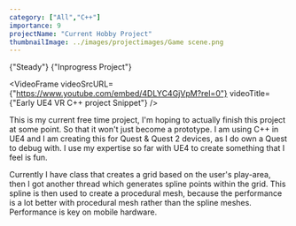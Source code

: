 ```yaml
---
category: ["All","C++"]
importance: 9
projectName: "Current Hobby Project"
thumbnailImage: ../images/projectimages/Game scene.png
---
```


<AsciiText bClassStyling={true}>{"Steady"}</AsciiText>
<AsciiText bClassStyling={true}>{"Inprogress Project"}</AsciiText>

<VideoFrame 
videoSrcURL={"https://www.youtube.com/embed/4DLYC4GjVpM?rel=0"}
videoTitle={"Early UE4 VR C++ project Snippet"}
/>

This is my current free time project, I'm hoping to actually finish this project at some point.
So that it won't just become a prototype. I am using C++ in UE4 and I am creating this for Quest & Quest 2 devices, as I do own a Quest to debug with.
I use my expertise so far with UE4 to create something that I feel is fun.

Currently I have class that creates a grid based on the user's play-area, 
then I got another thread which generates spline points within the grid. This spline is then used to create a procedural mesh, because the performance is a lot better with procedural mesh rather than the spline meshes. Performance is key on mobile hardware.




